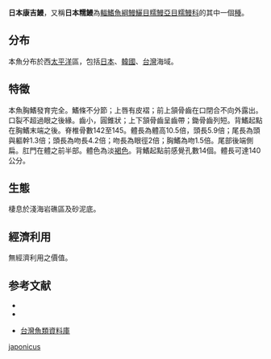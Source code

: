 {{speciesbox
| name = 日本康吉鰻
| status = LC
| status_system = iucn3.1
| genus = Conger
| species = japonicus
| authority = [[Bleeker|Bleeker]], 1879
}}

'''日本康吉鰻'''，又稱'''日本糯鰻'''為[[輻鰭魚綱|輻鰭魚綱]][[鰻鱺目|鰻鱺目]][[糯鰻亞目|糯鰻亞目]][[糯鰻科|糯鰻科]]的其中一個[[種|種]]。

==分布==
本魚分布於西[[太平洋|太平洋]]區，包括[[日本|日本]]、[[韓國|韓國]]、[[台灣|台灣]]海域。

==特徵==
本魚胸鰭發育完全。鰭條不分節；上唇有皮褶；前上頷骨齒在口閉合不向外露出。口裂不超過眼之後緣。齒小，圓錐狀；上下頷骨齒呈齒帶；鋤骨齒列短。背鰭起點在胸鰭末端之後。脊椎骨數142至145。體長為體高10.5倍，頭長5.9倍；尾長為頭與軀幹1.3倍；頭長為吻長4.2倍；吻長為眼徑2倍；胸鰭為吻1.5倍。尾部後端側扁。肛門在體之前半部。體色為淡[[褐色|褐色]]。背鰭起點前感覺孔數14個。體長可達140公分。

==生態==
棲息於淺海岩礁區及砂泥底。

==經濟利用==
無經濟利用之價值。

==参考文献==
{{refbegin}}
* {{cite web| url =http://www.bioinfo.cn/db05/BjdwSpecies.php?action=view&id=5637| title =日本康吉鳗| work =中国动物物种编目数据库| publisher =中国科学院微生物研究所| author =中国科学院动物研究所| accessdate =2009-04-11| deadurl =yes| archiveurl =https://web.archive.org/web/20141110001759/http://www.bioinfo.cn/db05/BjdwSpecies.php?action=view&id=5637| archivedate =2014-11-10}}
* {{TaiBNET| zh=日本糯鰻 | id=380722 | binomial=Conger japonicus | authority=Bleeker, 1879 | var= | accessdate=2013-01-24}}
{{refend}}
*[http://fishdb.sinica.edu.tw/ 台灣魚類資料庫] {{Wayback|url=http://fishdb.sinica.edu.tw/ |date=20160304193340 }}
{{Taxonbar|from=Q661372}}

[[Category:康吉鰻屬|japonicus]]